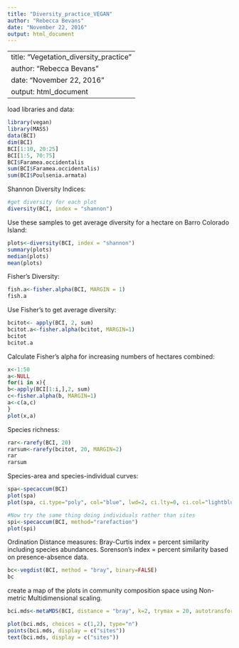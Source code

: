 ---
title: "Diversity_practice_VEGAN"
author: "Rebecca Bevans"
date: "November 22, 2016"
output: html_document
---

---
title: "Vegetation_diversity_practice"
author: "Rebecca Bevans"
date: "November 22, 2016"
output: html_document
---
load libraries and data:
```{r}
library(vegan)
library(MASS)
data(BCI)
dim(BCI)
BCI[1:10, 20:25]
BCI[1:5, 70:75]
BCI$Faramea.occidentalis
sum(BCI$Faramea.occidentalis)
sum(BCI$Poulsenia.armata)
```

Shannon Diversity Indices:
```{r}
#get diversity for each plot
diversity(BCI, index = "shannon")
```

Use these samples to get average diversity for a hectare on Barro Colorado Island:
```{r }
plots<-diversity(BCI, index = "shannon")
summary(plots)
median(plots)
mean(plots)
```

Fisher's Diversity:
```{r}
fish.a<-fisher.alpha(BCI, MARGIN = 1)
fish.a
```

Use Fisher's to get average diversity:
```{r}
bcitot<- apply(BCI, 2, sum)
bcitot.a<-fisher.alpha(bcitot, MARGIN=1)
bcitot
bcitot.a
```

Calculate Fisher's alpha for increasing numbers of hectares combined:
```{r}
x<-1:50
a<-NULL
for(i in x){
b<-apply(BCI[1:i,],2, sum)
c<-fisher.alpha(b, MARGIN=1)
a<-c(a,c) 
}
plot(x,a)
```

Species richness:
```{r}
rar<-rarefy(BCI, 20)
rarsum<-rarefy(bcitot, 20, MARGIN=2)
rar
rarsum
```

Species-area and species-individual curves:
```{r}
spa<-specaccum(BCI)
plot(spa)
plot(spa, ci.type="poly", col="blue", lwd=2, ci.lty=0, ci.col="lightblue")

#Now try the same thing doing individuals rather than sites
spi<-specaccum(BCI, method="rarefaction")
plot(spi)
```

Ordination
Distance measures:
Bray-Curtis index = percent similarity including species abundances. Sorenson's index = percent similarity based on presence-absence data.
```{r}
bc<-vegdist(BCI, method = "bray", binary=FALSE)
bc

```

create a map of the plots in community composition space using Non-metric Multidimensional scaling.
```{r}
bci.mds<-metaMDS(BCI, distance = "bray", k=2, trymax = 20, autotransform = TRUE, noshare = 0.1, expand = TRUE, trace = 1, plot = FALSE)

plot(bci.mds, choices = c(1,2), type="n")
points(bci.mds, display = c("sites"))
text(bci.mds, display = c("sites"))

```

